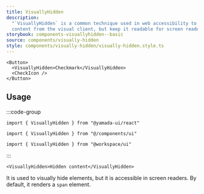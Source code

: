 ```yaml
---
title: VisuallyHidden
description:
  "`VisuallyHidden` is a common technique used in web accessibility to hide
  content from the visual client, but keep it readable for screen readers."
storybook: components-visuallyhidden--basic
source: components/visually-hidden
style: components/visually-hidden/visually-hidden.style.ts
---
```


```tsx preview
<Button>
  <VisuallyHidden>Checkmark</VisuallyHidden>
  <CheckIcon />
</Button>
```

## Usage

:::code-group

```tsx [package]
import { VisuallyHidden } from "@yamada-ui/react"
```

```tsx [alias]
import { VisuallyHidden } from "@/components/ui"
```

```tsx [monorepo]
import { VisuallyHidden } from "@workspace/ui"
```

:::

```tsx
<VisuallyHidden>Hidden content</VisuallyHidden>
```

It is used to visually hide elements, but it is accessible in screen readers. By default, it renders a `span` element.
